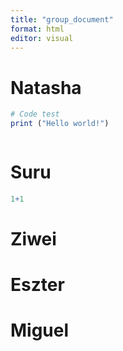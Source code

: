 ```yaml
---
title: "group_document"
format: html
editor: visual
---
```


# Natasha
```r
# Code test
print ("Hello world!")



```

# Suru

```r
1+1
```

# Ziwei

# Eszter

# Miguel
